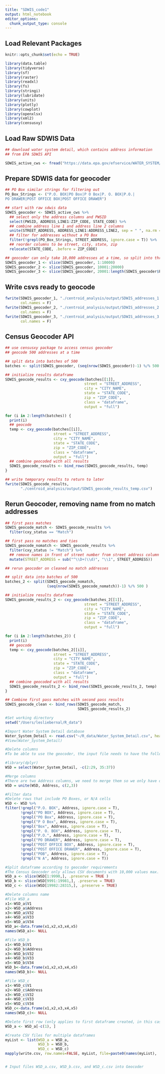 ```yaml
---
title: "SDWIS_code1"
output: html_notebook
editor_options: 
  chunk_output_type: console
---
```


## Load Relevant Packages

```r
knitr::opts_chunk$set(echo = TRUE)

library(data.table)
library(tidyverse)
library(sf)
library(raster)
library(readxl)
library(fs)
library(stringi)
library(lubridate)
library(units)
library(plotly)
library(cowplot)
library(openxlsx)
library(xml2)
library(censusxy)
```

## Load Raw SDWIS Data

```r
## download water system detail, which contains address information
## from EPA SDWIS API

SDWIS_active_cws <- fread("https://data.epa.gov/efservice/WATER_SYSTEM/PWS_ACTIVITY_CODE/A/PWS_TYPE_CODE/CWS/ROWS/0:99999/CSV", colClasses = "character")
```

## Prepare SDWIS data for geocoder

```r
## PO Box similar strings for filtering out
PO_Box_Strings <- ("P.O. BOX|PO Box|P O Box|P. O. BOX|P.O.|
PO DRAWER|POST OFFICE BOX|POST OFFICE DRAWER")

## start with raw sdwis data
SDWIS_geocoder <- SDWIS_active_cws %>%
  ## select only the address columns and PWSID
  select(PWSID, ADDRESS_LINE1:ZIP_CODE, STATE_CODE) %>%
  ## combine address line 1 and address line 2 columns
  unite(STREET_ADDRESS, ADDRESS_LINE1:ADDRESS_LINE2, sep = " ", na.rm = T) %>%
  ## filter for addresses without a PO Box
  filter(!grepl(PO_Box_Strings, STREET_ADDRESS, ignore.case = T)) %>%
  ## reorder columns to be street, city, state, zip
  relocate(STATE_CODE, .before = ZIP_CODE)

## geocoder can only take 10,000 addresses at a time, so split into three dataframes
SDWIS_geocoder_1 <- slice(SDWIS_geocoder, 1:10000)
SDWIS_geocoder_2 <- slice(SDWIS_geocoder, 10001:20000)
SDWIS_geocoder_3 <- slice(SDWIS_geocoder, 20001:length(SDWIS_geocoder$PWSID))
```

## Write csvs ready to geocode

```r
fwrite(SDWIS_geocoder_1, "./centroid_analysis/output/SDWIS_addresses_1.csv",
       col.names = F)
fwrite(SDWIS_geocoder_2, "./centroid_analysis/output/SDWIS_addresses_2.csv",
       col.names = F)
fwrite(SDWIS_geocoder_3, "./centroid_analysis/output/SDWIS_addresses_3.csv",
       col.names = F)
```

## Census Geocoder API

```r
## use censusxy package to access census geocoder
## geocode 500 addresses at a time

## split data into batches of 500
batches <- split(SDWIS_geocoder, (seq(nrow(SDWIS_geocoder))-1) %/% 500 )

## initialize results dataframe
SDWIS_geocode_results <- cxy_geocode(batches[[1]],
                                    street = "STREET_ADDRESS",
                                    city = "CITY_NAME",
                                    state = "STATE_CODE",
                                    zip = "ZIP_CODE",
                                    class = "dataframe",
                                    output = "full")

for (i in 2:length(batches)) {
  print(i)
  ## geocode
  temp <- cxy_geocode(batches[[i]],
                      street = "STREET_ADDRESS",
                      city = "CITY_NAME",
                      state = "STATE_CODE",
                      zip = "ZIP_CODE",
                      class = "dataframe",
                      output = "full")
  ## combine geocoded with all results
  SDWIS_geocode_results <- bind_rows(SDWIS_geocode_results, temp)
}

## write temporary results to return to later
fwrite(SDWIS_geocode_results,
       "./centroid_analysis/output/SDWIS_geocode_results_temp.csv")
```

## Rerun Geocoder, removing name from no match addresses

```r
## first pass matches
SDWIS_geocode_match <- SDWIS_geocode_results %>%
  filter(cxy_status == "Match")

## first pass no matches and ties
SDWIS_geocode_nomatch <- SDWIS_geocode_results %>%
  filter(cxy_status != "Match") %>%
  ## remove names in front of street number from street address column
  mutate(STREET_ADDRESS = sub("^\\D+(\\d)", "\\1", STREET_ADDRESS))

## rerun geocoder on cleaned no match addresses

## split data into batches of 500
batches_2 <- split(SDWIS_geocode_nomatch,
                   (seq(nrow(SDWIS_geocode_nomatch))-1) %/% 500 )

## initialize results dataframe
SDWIS_geocode_results_2 <- cxy_geocode(batches_2[[1]],
                                    street = "STREET_ADDRESS",
                                    city = "CITY_NAME",
                                    state = "STATE_CODE",
                                    zip = "ZIP_CODE",
                                    class = "dataframe",
                                    output = "full")

for (i in 2:length(batches_2)) {
  print(i)
  ## geocode
  temp <- cxy_geocode(batches_2[[i]],
                      street = "STREET_ADDRESS",
                      city = "CITY_NAME",
                      state = "STATE_CODE",
                      zip = "ZIP_CODE",
                      class = "dataframe",
                      output = "full")
  ## combine geocoded with all results
  SDWIS_geocode_results_2 <- bind_rows(SDWIS_geocode_results_2, temp)
}

## Combine first pass matches with second pass results
SDWIS_geocode_clean <- bind_rows(SDWIS_geocode_match,
                                 SDWIS_geocode_results_2)
```



```r
#Set working directory
setwd("/Users/lesliebernal/R_data")

#Import Water System Detail database
Water_System_Detail <- read.csv("~/R_data/Water_System_Detail.csv", header=FALSE)
#View(Water_System_Detail)
```


```r
#Delete columns
#To be able to use the geocoder, the input file needs to have the following fields only: ID, Address (Street number and name of street), City, State, and Zip Code.

#library(dplyr)
WSD = select(Water_System_Detail, -c(2:29, 35:37))
```

```r
#Merge columns
#There are two Address columns, we need to merge them so we only have one.
WSD = unite(WSD, Address, c(2,3))
```

```r
#Filter data
#Delete rows that include PO Boxes, or N/A cells
WSD <- WSD %>%
filter(!grepl("P.O. BOX", Address, ignore.case = T),
       !grepl("PO BOX", Address, ignore.case = T), 
       !grepl("PO Box", Address, ignore.case = T),
       !grepl("P O Box", Address, ignore.case = T),
       !grepl("Box", Address, ignore.case = T),
       !grepl("P. O. BOX", Address, ignore.case = T),
       !grepl("P.O.", Address, ignore.case = T),
       !grepl("PO DRAWER", Address, ignore.case = T),
       !grepl("POST OFFICE BOX", Address, ignore.case = T),
       !grepl("POST OFFICE DRAWER", Address, ignore.case = T),
       !grepl("POB", Address, ignore.case = T),
       !grepl("N A", Address, ignore.case = T))
```

```r
#Split dataframe according to geocoder requirements
#The Census Geocoder only allows CSV documents with 10,000 values max. Depending on the total of observation points, you need to split the dataframe.
WSD_a <- slice(WSD[1:9990,], .preserve = TRUE )
WSD_b <- slice(WSD[9991:19981,], .preserve = TRUE)
WSD_c <- slice(WSD[19982:28315,], .preserve = TRUE)
```

```r
#Delete columns name
#File WSD_a
x1<-WSD_a$V1
x2<-WSD_a$Address
x3<-WSD_a$V32
x4<-WSD_a$V33
x5<-WSD_a$V34
WSD_a<-data.frame(x1,x2,x3,x4,x5)
names(WSD_a)<- NULL

#File WSD_b
x1<-WSD_b$V1
x2<-WSD_b$Address
x3<-WSD_b$V32
x4<-WSD_b$V33
x5<-WSD_b$V34
WSD_b<-data.frame(x1,x2,x3,x4,x5)
names(WSD_b)<- NULL

#File WSD_c
x1<-WSD_c$V1
x2<-WSD_c$Address
x3<-WSD_c$V32
x4<-WSD_c$V33
x5<-WSD_c$V34
WSD_c<-data.frame(x1,x2,x3,x4,x5)
names(WSD_c)<- NULL
```

```r
#Delete first row (only applies to first dataframe created, in this case, WSD_a)
WSD_a <- WSD_a[-c(1), ] 
```

```r
#Create CSV files for multiple dataframes
myList <- list(WSD_a = WSD_a, 
               WSD_b = WSD_b,
               WSD_c = WSD_c)
mapply(write.csv, row.names=FALSE, myList, file=paste0(names(myList), '.csv'))


# Input files WSD_a.csv, WSD_b.csv, and WSD_c.csv into Geocoder
```


